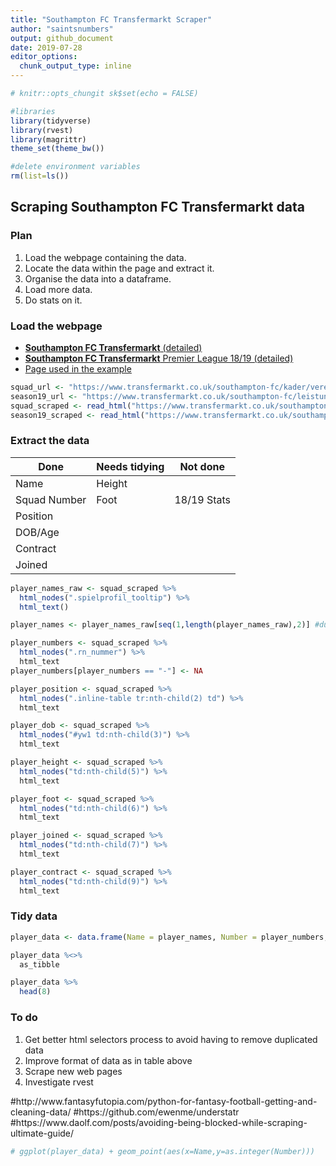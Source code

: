 ```yaml
---
title: "Southampton FC Transfermarkt Scraper"
author: "saintsnumbers"
output: github_document
date: 2019-07-28
editor_options: 
  chunk_output_type: inline
---
```


```r
# knitr::opts_chungit sk$set(echo = FALSE)

#libraries
library(tidyverse)
library(rvest)
library(magrittr)
theme_set(theme_bw())

#delete environment variables
rm(list=ls())
```

## Scraping Southampton FC Transfermarkt data

### Plan

1. Load the webpage containing the data.
1. Locate the data within the page and extract it.
1. Organise the data into a dataframe.
1. Load more data.
1. Do stats on it.

### Load the webpage

* [**Southampton FC Transfermarkt** (detailed)](https://www.transfermarkt.co.uk/southampton-fc/kader/verein/180/saison_id/2019/plus/1)
* [**Southampton FC Transfermarkt** Premier League 18/19 (detailed)](https://www.transfermarkt.co.uk/southampton-fc/leistungsdaten/verein/180/reldata/GB1%262018/plus/1)
* [Page used in the example](https://www.transfermarkt.co.uk/manchester-city/startseite/verein/281/saison_id/2019)

```r
squad_url <- "https://www.transfermarkt.co.uk/southampton-fc/kader/verein/180/saison_id/2019/plus/1"
season19_url <- "https://www.transfermarkt.co.uk/southampton-fc/leistungsdaten/verein/180/reldata/GB1%262018/plus/1"
squad_scraped <- read_html("https://www.transfermarkt.co.uk/southampton-fc/kader/verein/180/saison_id/2019/plus/1")
season19_scraped <- read_html("https://www.transfermarkt.co.uk/southampton-fc/leistungsdaten/verein/180/reldata/GB1%262018/plus/1")
```

### Extract the data

Done | Needs tidying | Not done
-- | -- | --
Name | Height |
Squad Number | Foot | 18/19 Stats
Position | |
DOB/Age | |
Contract | |
Joined | |

```r
player_names_raw <- squad_scraped %>%
  html_nodes(".spielprofil_tooltip") %>%
  html_text()

player_names <- player_names_raw[seq(1,length(player_names_raw),2)] #duplicated - take odd numbered data only

player_numbers <- squad_scraped %>%
  html_nodes(".rn_nummer") %>%
  html_text
player_numbers[player_numbers == "-"] <- NA

player_position <- squad_scraped %>%
  html_nodes(".inline-table tr:nth-child(2) td") %>%
  html_text

player_dob <- squad_scraped %>%
  html_nodes("#yw1 td:nth-child(3)") %>%
  html_text

player_height <- squad_scraped %>%
  html_nodes("td:nth-child(5)") %>%
  html_text

player_foot <- squad_scraped %>%
  html_nodes("td:nth-child(6)") %>%
  html_text

player_joined <- squad_scraped %>%
  html_nodes("td:nth-child(7)") %>%
  html_text

player_contract <- squad_scraped %>%
  html_nodes("td:nth-child(9)") %>%
  html_text
```

### Tidy data

```r
player_data <- data.frame(Name = player_names, Number = player_numbers, Position = player_position, DoB = player_dob, Height = player_height, Foot = player_foot, Joined = player_joined, Contract = player_contract)

player_data %<>%
  as_tibble

player_data %>%
  head(8)
```


### To do

1. Get better html selectors process to avoid having to remove duplicated data
1. Improve format of data as in table above
1. Scrape new web pages
1. Investigate rvest


#http://www.fantasyfutopia.com/python-for-fantasy-football-getting-and-cleaning-data/
#https://github.com/ewenme/understatr
#https://www.daolf.com/posts/avoiding-being-blocked-while-scraping-ultimate-guide/

```r
# ggplot(player_data) + geom_point(aes(x=Name,y=as.integer(Number)))
```

